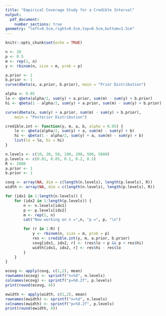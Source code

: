 ```yaml
---
title: "Empirical Coverage Study for a Credible Interval"
output:
  pdf_document:
    number_sections: true
geometry: "left=0.5cm,right=0.5cm,top=0.5cm,bottom=1.5cm"
---
```


```r
knitr::opts_chunk$set(echo = TRUE)
```

``` r
n <- 20
p <- 0.5
m <- rep(1, n)
y <- rbinom(n, size = m, prob = p)

a.prior <- 1
b.prior <- 1
curve(dbeta(x, a.prior, b.prior), main = "Prior Distribution")

alpha <- 0.05
lo <- qbeta(alpha/2, sum(y) + a.prior, sum(m) - sum(y) + b.prior)
hi <- qbeta(1 - alpha/2, sum(y) + a.prior, sum(m) - sum(y) + b.prior)

curve(dbeta(x, sum(y) + a.prior, sum(m) - sum(y) + b.prior),
	main = "Posterior Distribution")
```

``` r
credible.int <- function(y, m, a, b, alpha = 0.05) {
	lo <- qbeta(alpha/2, sum(y) + a, sum(m) - sum(y) + b)
	hi <- qbeta(1 - alpha/2, sum(y) + a, sum(m) - sum(y) + b)
	list(lo = lo, hi = hi)
}

n.levels <- c(10, 20, 50, 100, 200, 500, 5000)
p.levels <- c(0.01, 0.05, 0.1, 0.2, 0.5)
R <- 2000
a.prior <- 1
b.prior <- 1

covg <- array(NA, dim = c(length(n.levels), length(p.levels), R))
width <- array(NA, dim = c(length(n.levels), length(p.levels), R))

for (idx1 in 1:length(n.levels)) {
	for (idx2 in 1:length(p.levels)) {
		n <- n.levels[idx1]
		p <- p.levels[idx2]
		m <- rep(1, n)
		cat("Now working on n =",n, "p =", p, "\n")

		for (r in 1:R) {
			y <- rbinom(n, size = m, prob = p)
			res <- credible.int(y, m, a.prior, b.prior)
			covg[idx1, idx2, r] <- (res$lo < p && p < res$hi)
			width[idx1, idx2, r] <- res$hi - res$lo
		}
	}
}

ecovg <- apply(covg, c(1,2), mean)
rownames(ecovg) <- sprintf("n=%d", n.levels)
colnames(ecovg) <- sprintf("p=%0.2f", p.levels)
print(round(ecovg, 4))

ewidth <- apply(width, c(1,2), mean)
rownames(ewidth) <- sprintf("n=%d", n.levels)
colnames(ewidth) <- sprintf("p=%0.2f", p.levels)
print(round(ewidth, 4))
```

